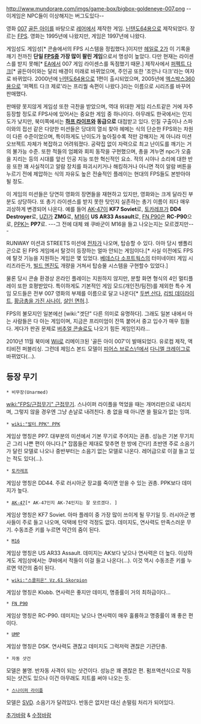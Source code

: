 http://www.mundorare.com/imgs/game-box/bigbox-goldeneye-007.png
--이게임은 NPC들이 이상해지는 버그도있다-- 

영화 [[007]] [[골든 아이]]를 바탕으로 [[레어]]에서 제작한 게임. [[닌텐도64]]용으로 제작되었다. 장르는 [[FPS]]. 영화는 1995년에 나왔지만, 게임은 1997년에 나왔다. 

게임성도 게임성[* 콘솔에서의 FPS 시스템을 정립했다.]이지만 [[헤일로 2]]가 이 기록을 깨기 전까진 '''단일 [[FPS]]중 가장 많이 팔린 게임'''으로서 명성이 높았다. 다만 현재는 라이센스를 받지 못해[* [[EA]]에서 007 게임 라이센스를 독점했기 때문.] 제작사에서 [[퍼펙트 다크]][* 골든아이와는 달리 배경이 미래로 바뀌었으며, 주인공 또한 '조안나 다크'라는 여자로 바뀌었다. 2000년에 [[닌텐도64]]용으로 1편이 출시되었으며, 2005년에 [[엑스박스360]]용으로 '퍼펙트 다크 제로'라는 프리퀄 속편이 나왔다.]라는 이름으로 시리즈를 바꾸어 판매했다.

판매량 못지않게 게임성 또한 극찬을 받았으며, 역대 위대한 게임 리스트같은 거에 자주 등장할 정도로 FPS사에 있어서는 중요한 게임 중 하나이다. 아무래도 한국에서는 인지도가 낮지만, 북미쪽에서는 '''[[하프 라이프]]와 동급으로''' 대접받고 있다. 인질 구출이나 스파이와의 접선 같은 다양한 미션들은 당대의 열쇠 찾아 헤메는 식의 단순한 FPS와는 차원이 다른 수준이었으며, 특이하게도 난이도가 높아질수록 적만 강해지는 게 아니라 미션 오브젝트 자체가 복잡하고 어려워졌다. 공략집 없이 자력으로 최고 난이도를 깨기는 거의 불가능 수준. 또한 적들의 엄폐와 회피 동작을 구현했으며, 총을 겨누면 npc가 오줌을 지리는 등의 시대를 앞선 인공 지능 또한 혁신적인 요소. 적의 시야나 소리에 대한 반응 또한 꽤 사실적이고 알람 장치를 파괴시키거나 해킹하거나 아니면 적이 알람 버튼을 누르기 전에 제압하는 식의 자유도 높은 전술적인 플레이는 현대의 FPS들도 본받아야 될 정도.

이 게임의 미션들은 당연히 영화의 장면들을 재현하고 있지만, 영화와는 크게 달라진 부분도 상당하다. 또 총기 라이센스를 받지 못한 탓인지 실존하는 총기 이름이 죄다 매우 괴상하게 변경되어 나온다. 예를 들어 [[AK-47]]이 '''KF7 Soviet'''로, [[토카레프]]가 '''DD4 Destroyer'''로, [[UZI]]가 '''ZMG'''로, [[M16]]이 '''US AR33 Assault'''로, [[FN P90]]은 '''RC-P90'''으로, [[PPK]]는 '''PP7'''로. ---그 전에 대체 왜 쿠바군이 M16을 들고 나오는지는 모르겠지만---

RUNWAY 미션과 STREETS 미션에 [[전차]]가 나오며, 탑승할 수 있다. 아마 당시 쌩폴리곤으로 된 FPS 게임에서 탈것이 등장하는 얼마 안되는 게임이다.[* 사실 이전에도 FPS에 탈것 기능을 지원하는 게임은 몇 있었다. [[베데스다 소프트웍스]]의 터미네이터 게임 시리즈라든가, [[빌드 엔진]]도 개량을 거쳐서 탑승물 시스템을 구현할수 있었다.]

물론 당시 콘솔 환경상 온라인 플레이는 지원하지 않지만, 분할 화면 형식의 4인 멀티플레이 또한 호평받았다. 특이하게도 기본적인 게임 모드(개인전/팀전)를 제외한 특수 게임 모드들은 전부 007 영화의 부제를 이름으로 달고 나온다[* [[두번 산다]], [[리빙 데이라이트]], [[황금총을 가진 사나이]], [[살인 면허]].].

FPS의 불모지인 일본에선 [wiki:"겟단" 다른 의미로 유명하다]. 그래도 일본 내에서 아는 사람들은 다 아는 게임이며, 지금은 프리미엄이 잔뜩 붙어서 중고 입수가 매우 힘들다. 게다가 판권 문제로 [[버추얼 콘솔]]로도 나오기 힘든 게임인지라...

2010년 11월 북미에 [[Wii]]로 리메이크된 '골든 아이 007'이 발매되었다. 유로컴 제작, 액티비전 퍼블리싱. 그런데 제임스 본드 모델이 [[피어스 브로스넌]]에서 [[다니엘 크레이그]]로 바뀌었다(...).

== 등장 무기 ==

 * 비무장(Unarmed)
[[wiki:"FPS/근접무기" 근접무기]]. 스나이퍼 라이플을 먹었을 때는 개머리판으로 내리치며, 그렇지 않을 경우엔 그냥 손날로 내려친다. 총 없을 때 아니면 쓸 필요가 없는 잉여. 

 * [[wiki:"발터 PPK" PPK]]
게임상 명칭은 PP7. 대부분의 미션에서 기본 무기로 주어지는 권총. 성능은 기본 무기치곤 그리 나쁜 편이 아니다.[* 잡몹들은 제대로 맞추면 한 방에 간다!] 초반엔 주로 소음기가 달린 모델로 나오나 중반부터는 소음기 없는 모델로 나온다. 레어급으로 이걸 들고 있는 적도 있다(...). 

 * [[토카레프]]
게임상 명칭은 DD44. 주로 러시아군 장교를 죽이면 얻을 수 있는 권총. PPK보다 데미지가 높다. 

 * [[AK-47]][* AK-47인지 AK-74인지는 잘 모르겠다. ]
게임상 명칭은 KF7 Soviet. 아마 플레이 중 가장 많이 쓰이게 될 무기일 듯. 러시아군 병사들이 주로 들고 나오며, 덕택에 탄약 걱정도 없다. 데미지도, 연사력도 만족스러운 무기. 수동조준 키를 누르면 약간의 줌이 된다. 

 * [[M16]]
게임상 명칭은 US AR33 Assault. 데미지는 AK보다 낮으나 연사력은 더 높다. 이상하게도 게임상에서는 쿠바에서 적들이 이걸 들고 나온다(...). 이것 역시 수동조준 키를 누르면 약간의 줌이 된다. 

 * [[wiki:"스콜피온" Vz.61 Skorpion]] 
게임상 명칭은 Klobb. 연사력은 좋지만 데미지, 명중률이 거의 최하급이다...

 * [[FN P90]]
게임상 명칭은 RC-P90. 데미지는 낮으나 연사력이 매우 훌륭하고 명중률이 꽤 좋은 편이다. 

 * [[UMP]]
게임상 명칭은 DSK. 연사력도 괜찮고 데미지도 그럭저럭 괜찮은 기관단총. 

 * 자동 샷건
모델은 불명. 반자동 사격이 되는 샷건이다. 성능은 꽤 괜찮은 편. 펌프액션식으로 작동되는 샷건도 있으나 이건 아무래도 치트를 써야 나오는 듯. 

 * [[스나이퍼 라이플]]
모델은 [[SVD]]. 소음기가 달려있다. 반동은 없지만 대신 손떨림 처리가 되어있다. 


[[추가바람]] & [[수정바람]]
